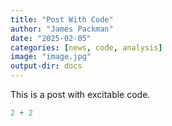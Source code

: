```yaml
---
title: "Post With Code"
author: "James Packman"
date: "2025-02-05"
categories: [news, code, analysis]
image: "image.jpg"
output-dir: docs
---
```


This is a post with excitable code.

```r
2 + 2
```

